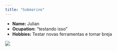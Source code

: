 ---
title: "Submarino"
---

- __Name:__ Julian
- __Ocupation:__ "testando isso"
- __Hobbies:__ Testar novas ferramentas e tomar breja

![](cerveja-artesanal-2.jpg)
